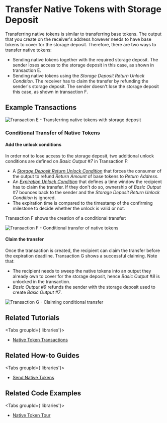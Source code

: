 
# Transfer Native Tokens with Storage Deposit

Transferring native tokens is similar to transferring base tokens. The output that you create on the receiver's address
however needs to have base tokens to cover for the storage deposit. Therefore, there are two ways to transfer native tokens:

- Sending native tokens together with the required storage deposit. The sender loses access to the storage deposit in
  this case, as shown in transaction E.
- Sending native tokens using the _Storage Deposit Return Unlock Condition_. The receiver has to claim the transfer by
  refunding the sender's storage deposit. The sender doesn't lose the storage deposit this case, as shown in transaction F.

## Example Transactions

![Transaction E - Transferring native tokens with storage deposit](/img/stardust_explanations/stardust_ledger_anatomy/native_tokens_foundries/tx_E.svg)

### Conditional Transfer of Native Tokens

#### Add the unlock conditions

In order not to lose access to the storage deposit, two additional unlock conditions are defined on
_Basic Output #7_ in Transaction F:

- A [_Storage Deposit Return Unlock Condition_](../output-unlock-conditions/storage-deposit-return.mdx) that forces the
  consumer of the output to refund _Return Amount_ of base tokens to _Return Address_.
- An [_Expiration Unlock Condition_](../output-unlock-conditions/expiration.mdx) that defines a time window
  the recipient has to claim the transfer. If they don't do so, ownership of _Basic Output #7_ bounces back to the sender
  and the _Storage Deposit Return Unlock Condition_ is ignored.
- The expiration time is compared to the timestamp of the confirming milestone to decide whether the unlock is valid or not.

Transaction F shows the creation of a conditional transfer:

![Transaction F - Conditional transfer of native tokens](/img/stardust_explanations/stardust_ledger_anatomy/native_tokens_foundries/tx_F.svg)

#### Claim the transfer

Once the transaction is created, the recipient can claim the transfer before the expiration deadline. Transaction G shows
a successful claiming. Note that:

- The recipient needs to sweep the native tokens into an output they already own to cover for the storage deposit, hence
  _Basic Output #8_ is unlocked in the transaction.
- _Basic Output #9_ refunds the sender with the storage deposit used to create _Basic Output #7_.

![Transaction G - Claiming conditional transfer](/img/stardust_explanations/stardust_ledger_anatomy/native_tokens_foundries/tx_G.svg)

## Related Tutorials

<Tabs groupId={'libraries'}>
<TabItem value="iota.js" label="iota.js">

- [Native Token Transactions](https://wiki.iota.org/shimmer/iotajs/tutorials/native-token-transactions/introduction/)

</TabItem>
</Tabs>

## Related How-to Guides

<Tabs groupId={'libraries'}>
<TabItem value="wallet.rs" label="wallet.rs" >

- [Send Native Tokens](https://wiki.iota.org/shimmer/wallet.rs/how_tos/native_tokens/send_native_token/)

</TabItem>
</Tabs>

## Related Code Examples

<Tabs groupId={'libraries'}>
<TabItem value="iota.js" label="iota.js">

- [Native Token Tour](https://github.com/iotaledger/iota.js/blob/feat/stardust/packages/iota/examples/native-token-tour/src/index.ts)

</TabItem>
</Tabs>
